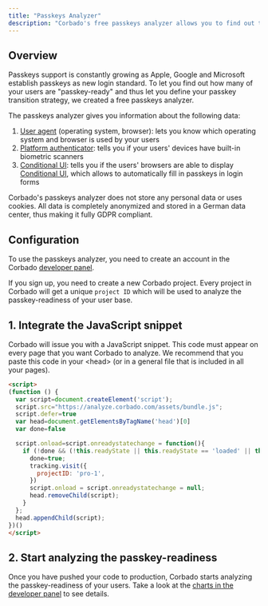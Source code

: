 ```yaml
---
title: "Passkeys Analyzer"
description: "Corbado's free passkeys analyzer allows you to find out the passkey-readiness of your users based on data about the device, operating system and browser."
---
```


## Overview

Passkeys support is constantly growing as Apple, Google and Microsoft establish passkeys as new login standard. To let you find out how many of your users are "passkey-ready" and thus let you define your passkey transition strategy, we created a free passkeys analyzer.

The passkeys analyzer gives you information about the following data:

1. [User agent](https://developer.mozilla.org/en-US/docs/Web/HTTP/Headers/User-Agent) (operating system, browser): lets you know which operating system and browser is used by your users
2. [Platform authenticator](/other/glossary/platform-authenticators): tells you if your users' devices have built-in biometric scanners
3. [Conditional UI](/other/glossary/conditional-ui): tells you if the users' browsers are able to display [Conditional UI](https://www.corbado.com/blog/webauthn-conditional-ui-passkeys-autofill), which allows to automatically fill in passkeys in login forms

<Note>
Corbado's passkeys analyzer does not store any personal data or uses cookies. All data is completely anonymized and stored in a German data center, thus making it fully GDPR compliant.
</Note>

## Configuration

To use the passkeys analyzer, you need to create an account in the Corbado [developer panel](https://app.corbado.com/signin#register).

If you sign up, you need to create a new Corbado project. Every project in Corbado will get a unique `project ID` which will be used to analyze the passkey-readiness of your user base.

## 1. Integrate the JavaScript snippet

Corbado will issue you with a JavaScript snippet. This code must appear on every page that you want Corbado to analyze. We recommend that you paste this code in your \<head> (or in a general file that is included in all your pages).

```html
<script>
(function () {
  var script=document.createElement('script');
  script.src="https://analyze.corbado.com/assets/bundle.js";
  script.defer=true
  var head=document.getElementsByTagName('head')[0]
  var done=false

  script.onload=script.onreadystatechange = function(){
    if (!done && (!this.readyState || this.readyState == 'loaded' || this.readyState == 'complete') ) {
      done=true;
      tracking.visit({
        projectID: 'pro-1',
      })
      script.onload = script.onreadystatechange = null;
      head.removeChild(script);
    }
  };
  head.appendChild(script);
})()
</script>
```

## 2. Start analyzing the passkey-readiness

Once you have pushed your code to production, Corbado starts analyzing the passkey-readiness of your users. Take a look at the [charts in the developer panel](https://app.corbado.com/app/stats/passkeys-analyzer) to see details.
